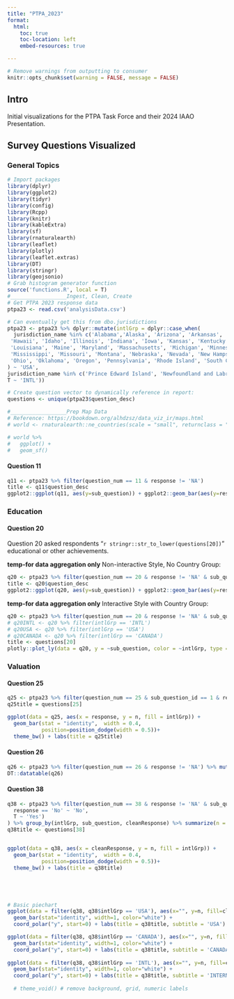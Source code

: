 ```yaml
---
title: "PTPA_2023"
format: 
  html:
    toc: true
    toc-location: left
    embed-resources: true

---
```


```r
# Remove warnings from outputting to consumer
knitr::opts_chunk$set(warning = FALSE, message = FALSE) 
```

## Intro

Initial visualizations for the PTPA Task Force and their 2024 IAAO Presentation.

## Survey Questions Visualized
### General Topics



```r
# Import packages
library(dplyr)
library(ggplot2)
library(tidyr)
library(config)
library(Rcpp)
library(knitr)
library(kableExtra)
library(sf)
library(rnaturalearth)
library(leaflet)
library(plotly)
library(leaflet.extras)
library(DT)
library(stringr)
library(geojsonio)
# Grab histogram generator function
source('functions.R', local = T) 
#__________________Ingest, Clean, Create
# Get PTPA 2023 response data
ptpa23 <- read.csv('analysisData.csv')

# Can eventually get this from dbo.jurisdictions
ptpa23 <- ptpa23 %>% dplyr::mutate(intlGrp = dplyr::case_when(
  jurisdiction_name %in% c('Alabama','Alaska', 'Arizona', 'Arkansas', 'California', 'Colorado', 'Connecticut', 'Delaware', 'Florida', 'Georgia',
 'Hawaii', 'Idaho', 'Illinois', 'Indiana', 'Iowa', 'Kansas', 'Kentucky',
 'Louisiana', 'Maine', 'Maryland', 'Massachusetts', 'Michigan', 'Minnesota',
 'Mississippi', 'Missouri', 'Montana', 'Nebraska', 'Nevada', 'New Hampshire', 'New Jersey', 'New Mexico', 'New York', 'North Carolina', 'North Dakota',
 'Ohio', 'Oklahoma', 'Oregon', 'Pennsylvania', 'Rhode Island', 'South Carolina', 'South Dakota', 'Tennessee', 'Texas', 'Utah', 'Vermont', 'Virginia', 'Washington', 'West Virginia', 'Wisconsin', 'Wyoming'
) ~ 'USA',
jurisdiction_name %in% c('Prince Edward Island', 'Newfoundland and Labrador','Quebec','Yukon','Alberta','British Columbia', 'Manitoba', 'New Brunswick','Northwest Territories', 'Ontario', 'Saskatchewan') ~ 'CANADA',
T ~ 'INTL'))

# Create question vector to dynamically reference in report:
questions <- unique(ptpa23$question_desc)

#__________________Prep Map Data
# Reference: https://bookdown.org/alhdzsz/data_viz_ir/maps.html
# world <- rnaturalearth::ne_countries(scale = "small", returnclass = "sf")
```

```r
# world %>%
#   ggplot() + 
#   geom_sf() 

```

#### Question 11

```r
q11 <- ptpa23 %>% filter(question_num == 11 & response != 'NA')
title <- q11$question_desc
ggplot2::ggplot(q11, aes(y=sub_question)) + ggplot2::geom_bar(aes(y=response)) + theme_minimal() + labs(title = title, y = '') 
```

### Education

#### Question 20
Question 20 asked respondents "`r stringr::str_to_lower(questions[20])`" educational or other achievements.

**temp-for data aggregation only** Non-interactive Style, No Country Group:

```r
q20 <- ptpa23 %>% filter(question_num == 20 & response != 'NA' & sub_question_id != 5)
title <- q20$question_desc
ggplot2::ggplot(q20, aes(y=sub_question)) + ggplot2::geom_bar(aes(y=response)) + theme_minimal() + labs(title = title, y = '') 
```

**temp-for data aggregation only** Interactive Style with Country Group:

```r
q20 <- ptpa23 %>% filter(question_num == 20 & response != 'NA' & sub_question_id != 5)
# q20INTL <- q20 %>% filter(intlGrp == 'INTL')
# q20USA <- q20 %>% filter(intlGrp == 'USA')
# q20CANADA <- q20 %>% filter(intlGrp == 'CANADA')
title <- questions[20]
plotly::plot_ly(data = q20, y = ~sub_question, color = ~intlGrp, type = 'histogram') %>% plotly::layout(title = title, plot_bgcolor = '#e5ecf6', yaxis = list(title = "achievements"))
```


### Valuation

#### Question 25
```r
q25 <- ptpa23 %>% filter(question_num == 25 & sub_question_id == 1 & response != 'NA') %>% group_by(intlGrp, sub_question, response) %>% summarize(n=n()) %>% data.frame() %>% filter(!is.na(response))
q25title = questions[25]

ggplot(data = q25, aes(x = response, y = n, fill = intlGrp)) + 
  geom_bar(stat = "identity",  width = 0.4,
           position=position_dodge(width = 0.5))+
  theme_bw() + labs(title = q25title)
```

#### Question 26

```r
q26 <- ptpa23 %>% filter(question_num == 26 & response != 'NA') %>% mutate(cleanResponse = as.numeric(response)) %>% group_by(intlGrp, sub_question, cleanResponse) %>% summarize(n = n()) %>% data.frame() %>% filter(!is.na(cleanResponse))
DT::datatable(q26)
```


#### Question 38

```r
q38 <- ptpa23 %>% filter(question_num == 38 & response != 'NA' & sub_question_id == 1) %>% mutate(cleanResponse = dplyr::case_when(
  response == 'No' ~ 'No',
  T ~ 'Yes')
) %>% group_by(intlGrp, sub_question, cleanResponse) %>% summarize(n = n()) %>% data.frame() %>% filter(!is.na(cleanResponse))
q38title <- questions[38]


ggplot(data = q38, aes(x = cleanResponse, y = n, fill = intlGrp)) + 
  geom_bar(stat = "identity",  width = 0.4,
           position=position_dodge(width = 0.5))+
  theme_bw() + labs(title = q38title)





# Basic piechart
ggplot(data = filter(q38, q38$intlGrp == 'USA'), aes(x="", y=n, fill=cleanResponse)) +
  geom_bar(stat="identity", width=1, color="white") +
  coord_polar("y", start=0) + labs(title = q38title, subtitle = 'USA') + theme_void()

ggplot(data = filter(q38, q38$intlGrp == 'CANADA'), aes(x="", y=n, fill=cleanResponse)) +
  geom_bar(stat="identity", width=1, color="white") +
  coord_polar("y", start=0) + labs(title = q38title, subtitle = 'CANADA') + theme_void()
  
ggplot(data = filter(q38, q38$intlGrp == 'INTL'), aes(x="", y=n, fill=cleanResponse)) +
  geom_bar(stat="identity", width=1, color="white") +
  coord_polar("y", start=0) + labs(title = q38title, subtitle = 'INTERNATIONAL - OUTSIDE NORTH AMERICA') + theme_void()
  
  # theme_void() # remove background, grid, numeric labels
```
